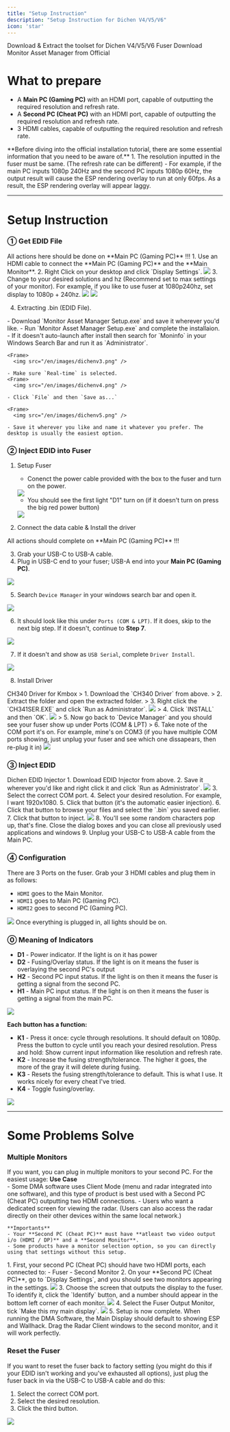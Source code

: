 ```yaml
---
title: "Setup Instruction"
description: "Setup Instruction for Dichen V4/V5/V6"
icon: 'star'
---
```

<CardGroup cols={2}>
  <Card icon="download" href="https://alist.scarlet.technology" title="Toolset">
    Download & Extract the toolset for Dichen V4/V5/V6 Fuser
</Card>
  <Card title="Monitor Asset Manager" icon="download" href="https://entechtaiwan.com/files/mi_setup.exe">
    Download Monitor Asset Manager from Official
  </Card>
</CardGroup>

# What to prepare
- A **Main PC (Gaming PC)** with an HDMI port, capable of outputting the required resolution and refresh rate.
- A **Second PC (Cheat PC)** with an HDMI port, capable of outputting the required resolution and refresh rate.
- 3 HDMI cables, capable of outputting the required resolution and refresh rate.

<Warning>
    **Before diving into the official installation tutorial, there are some essential information that you need to be aware of.**
    1. The resolution inputted in the fuser must be same. (The refresh rate can be different)
    - For example, if the main PC inputs 1080p 240Hz and the second PC inputs 1080p 60Hz, the output result will cause the ESP rendering overlay to run at only 60fps. As a result, the ESP rendering overlay will appear laggy.
</Warning>

---

# Setup Instruction

### ① Get EDID File
<Warning>
    All actions here should be done on **Main PC (Gaming PC)** !!!
</Warning>
1. Use an HDMI cable to connect the **Main PC (Gaming PC)** and the **Main Monitor**.
2. Right Click on your desktop and click `Display Settings`.
<Frame>
      <img src="/en/images/dichenv0.png" />
</Frame>
3. Change to your desired solutions and hz (Recommend set to max settings of your monitor). For example, if you like to use fuser at 1080p240hz, set display to 1080p + 240hz.
<Frame>
      <img src="/en/images/dichenv1.png" />
</Frame>
<Frame>
      <img src="/en/images/dichenv2.png" />
</Frame>

4. Extracting .bin (EDID File).
<Note>
    - Download `Monitor Asset Manager Setup.exe` and save it wherever you'd like.
    - Run `Monitor Asset Manager Setup.exe` and complete the installaion.
    -  If it doesn't auto-launch after install then search for `Moninfo` in your Windows Search Bar and run it as `Administrator`.

    <Frame>
      <img src="/en/images/dichenv3.png" />
</Frame>

    - Make sure `Real-time` is selected.
    <Frame>
      <img src="/en/images/dichenv4.png" />
</Frame>

    - Click `File` and then `Save as...`

    <Frame>
      <img src="/en/images/dichenv5.png" />
</Frame>

    - Save it wherever you like and name it whatever you prefer. The desktop is usually the easiest option.
</Note>
 
 ### ② Inject EDID into Fuser
1. Setup Fuser
    - Conenct the power cable provided with the box to the fuser and turn on the power.
    <Frame>
      <img src="/en/images/dichenv6.png" />
    </Frame>

    - You should see the first light "D1" turn on (if it doesn't turn on press the big red power button)
    <Frame>
      <img src="/en/images/dichenv7.png" />
    </Frame>

2. Connect the data cable & Install the driver
<Warning>
    All actions should complete on **Main PC (Gaming PC)** !!!
</Warning>

3. Grab your USB-C to USB-A cable.
4. Plug in USB-C end to your fuser; USB-A end into your **Main PC (Gaming PC)**.
<Frame>
      <img src="/en/images/dichenv8.png" />
</Frame>

5. Search `Device Manager` in your windows search bar and open it.
<Frame>
      <img src="/en/images/dichenv9.png" />
</Frame>

6. It should look like this under `Ports (COM & LPT)`. If it does, skip to the next big step. If it doesn't, continue to **Step 7**.
<Frame>
      <img src="/en/images/dichenv10.png" />
</Frame>

7. If it doesn't and show as `USB Serial`, complete `Driver Install`.
<Frame>
      <img src="/en/images/dichenv11.png" />
</Frame>

8. Install Driver 
<Card icon="download" title="CH340 Driver" href="https://alist.scarlet.technology">
    CH340 Driver for Kmbox
</Card>
    > 1. Download the `CH340 Driver` from above.
    > 2. Extract the folder and open the extracted folder.
    > 3. Right click the `CH341SER.EXE` and click `Run as Administrator`.
    <Frame>
      <img src="/en/images/dichenv12.png" />
    </Frame>
    > 4. Click `INSTALL` and then `OK`.
    <Frame>
      <img src="/en/images/dichenv13.png" />
    </Frame>
    > 5. Now go back to `Device Manager` and you should see your fuser show up under Ports (COM & LPT)
    > 6. Take note of the COM port it's on. For example, mine's on COM3 (if you have multiple COM ports showing, just unplug your fuser and see which one dissapears, then re-plug it in)
    <Frame>
      <img src="/en/images/dichenv14.png" />
    </Frame>

### ③ Inject EDID
<Card icon="download" title="EDID Injector" href="https://alist.scarlet.technology/Users/Hardware/Fuser/Dichen%20V4%20V5%20V6%20[2k@144]">
    Dichen EDID Injector
</Card>
1. Download EDID Injector from above.
2. Save it wherever you'd like and right click it and click `Run as Administrator`.
<Frame>
      <img src="/en/images/dichenv15.png" />
    </Frame>
3. Select the correct COM port.
4. Select your desired resolution. For example, I want 1920x1080.
5. Click that button (it's the automatic easier injection).
6. Click that button to browse your files and select the `.bin` you saved earlier.
7. Click that button to inject.
<Frame>
      <img src="/en/images/dichenv16.png" />
    </Frame>
8. You'll see some random characters pop up, that's fine. Close the dialog boxes and you can close all previously used applications and windows
9. Unplug your USB-C to USB-A cable from the Main PC.

### ④ Configuration
There are 3 Ports on the fuser. Grab your 3 HDMI cables and plug them in as follows:
- `HDMI` goes to the Main Monitor.
- `HDMI1` goes to Main PC (Gaming PC).
- `HDMI2` goes to second PC (Gaming PC).
<Frame>
      <img src="/en/images/dichenv17.png" />
    </Frame>
Once everything is plugged in, all lights should be on.

### ⓪ Meaning of Indicators
- **D1** - Power indicator. If the light is on it has power
- **D2** - Fusing/Overlay status. If the light is on it means the fuser is overlaying the second PC's output
- **H2** - Second PC input status. If the light is on then it means the fuser is getting a signal from the second PC.
- **H1** - Main PC input status. If the light is on then it means the fuser is getting a signal from the main PC.
<Frame>
      <img src="/en/images/dichenv18.png" />
    </Frame>

**Each button has a function:**
- **K1** - Press it once: cycle through resolutions. It should default on 1080p. Press the button to cycle until you reach your desired resolution.
Press and hold: Show current input information like resolution and refresh rate.
- **K2** - Increase the fusing strength/tolerance. The higher it goes, the more of the gray it will delete during fusing.
- **K3** - Resets the fusing strength/tolerance to default. This is what I use. It works nicely for every cheat I've tried.
- **K4** - Toggle fusing/overlay.
<Frame>
      <img src="/en/images/dichenv19.png" />
    </Frame>

---

# Some Problems Solve
### Multiple Monitors
If you want, you can plug in multiple monitors to your second PC. For the easiest usage:
<Note>
    **Use Case**  
    - Some DMA software uses Client Mode (menu and radar integrated into one software), and this type of product is best used with a Second PC (Cheat PC) outputting two HDMI connections.
    - Users who want a dedicated screen for viewing the radar. (Users can also access the radar directly on their other devices within the same local network.)

    **Importants**  
    - Your **Second PC (Cheat PC)** must have **atleast two video output i/o (HDMI / DP)** and a **Second Monitor**.
    - Some products have a monitor selection option, so you can directly using that settings without this setup.
</Note>
1. First, your second PC (Cheat PC) should have two HDMI ports, each connected to:
    -  Fuser
    -  Second Monitor
2. On your **Second PC (Cheat PC)**, go to `Display Settings`, and you should see two monitors appearing in the settings.
<Frame>
      <img src="/en/images/dichenv0.png" />
    </Frame>
3. Choose the screen that outputs the display to the fuser. To identify it, click the `Identify` button, and a number should appear in the bottom left corner of each monitor.
<Frame>
      <img src="/en/images/dichenv21.png" />
    </Frame>
4. Select the Fuser Output Monitor, tick `Make this my main display`.
<Frame>
      <img src="/en/images/dichenv23.png" />
    </Frame>
5. Setup is now complete. When running the DMA Software, the Main Display should default to showing ESP and Wallhack. Drag the Radar Client windows to the second monitor, and it will work perfectly.

### Reset the Fuser
If you want to reset the fuser back to factory setting (you might do this if your EDID isn't working and you've exhausted all options), just plug the fuser back in via the USB-C to USB-A cable and do this:

1. Select the correct COM port.
2. Select the desired resolution.
3. Click the third button.
<Frame>
      <img src="/en/images/dichenv20.png" />
    </Frame>
